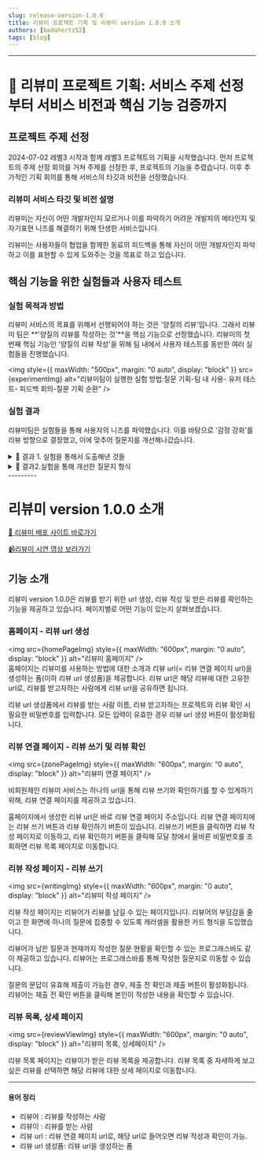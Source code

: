 ```yaml
---
slug: release-version-1.0.0
title: 리뷰미 프로젝트 기획 및 리뷰미 version 1.0.0 소개
authors: [badahertz52]
tags: [blog]
---
```



---

# 🚢 리뷰미 프로젝트 기획: 서비스 주제 선정부터 서비스 비전과 핵심 기능 검증까지

## 프로젝트 주제 선정

2024-07-02 레벨3 시작과 함께 레벨3 프로젝트의 기획을 시작했습니다.
먼저 프로젝트의 주제 선정 회의를 거쳐 주제를 선정한 후, 프로젝트의 기능을 추렸습니다.
이후 추가적인 기획 회의를 통해 서비스의 타깃과 비전을 선정했습니다.

### 리뷰미 서비스 타깃 및 비전 설명

리뷰미는 자신이 어떤 개발자인지 모르거나 이를 파악하기 어려운 개발자의 메타인지 및 자기표현 니즈를 해결하기 위해 탄생한 서비스입니다.

리뷰미는 사용자들이 협업을 함께한 동료의 피드백을 통해 자신이 어떤 개발자인지 파악하고 이를 표현할 수 있게 도와주는 것을 목표로 하고 있습니다.

## 핵심 기능을 위한 실험들과 사용자 테스트

### 실험 목적과 방법

리뷰미 서비스의 목표를 위해서 선행되어야 하는 것은 '양질의 리뷰'입니다. 그래서 리뷰미 팀은 **'양질의 리뷰를 작성하는 것'**을 핵심 기능으로 선정했습니다.
리뷰미의 첫 번째 핵심 기능인 '양질의 리뷰 작성'을 위해 팀 내에서 사용자 테스트를 동반한 여러 실험들을 진행했습니다.

<img
  style={{ maxWidth: "500px", margin: "0 auto", display: "block" }}
  src={experimentImg}
  alt="리뷰미팀이 실행한 실험 방법:질문 기획-팀 내 사용- 유저 테스트- 피드백 회의-질문 기획 순환"
/>

### 실험 결과

리뷰미팀은 실험들을 통해 사용자의 니즈를 파악했습니다. 이를 바탕으로 '감정 강화'를 리뷰 방향으로 결정했고, 이에 맞추어 질문지를 개선해나갔습니다.

<details>
  <summary>🔖 결과 1. 실험을 통해서 도출해낸 것들</summary>
  <div markdown="1">
<ol>
  <li>
    서비스의 1차 사용자 타깃인 우테코 크루들은 날카로운 리뷰보다는 긍정적이며
    부드러운 리뷰 작성을 선호한다.
  </li>
  <li>
    사용자들은 날카로운 피드백이더라도, 자신에 대한 리뷰어(=리뷰를 작성하는
    사람)의 관심이 느껴지면 이를 긍정적으로 받아들인다.
  </li>
  <li>
    사용자들은 리뷰가 정성스럽게 느껴질 때, 메타인지뿐만 아니라 팀워크가
    단단해지는 경험을 한다.
  </li>
  <li>
    리뷰어는 리뷰 작성 시, 리뷰이(= 리뷰를 받는 사람) 과의 기억을 떠올리는 것에
    어려움을 느낀다.
  </li>
  <li>
    리뷰어의 기억 회고 측면에서 서술형은 단점을 가지며, 이를 보안하기 위해 꼬리
    질문과 객관식 질문이 필요하다.
  </li>
  <li>
    선택된 강점 문항이 리뷰이의 강점으로 특정 지어지기 위해서 또는 강점으로써의 신뢰도를 얻기 위해서 선택할 수 있는 강점의 개수를 제한해야 한다.
  </li>
  <li>
    더 많은 리뷰를 작성하고자 하는 니즈를 위해, 추가 리뷰 작성란이 있어야 한다.
  </li>
  <li>
    리뷰어의 리뷰 작성 부담을 줄여주기 위해, 질문 개수는 5개 이하여야 한다.
  </li>
  <li>
    질문 목록을 한 번에 보여주는 것은 리뷰어의 부담감을 높이며 집중력을
    떨어뜨린다.
  </li>
</ol>

  </div>
</details>

<details>
  <summary>🔖 결과2.실험을 통해 개선한 질문지 형식</summary>
  <div markdown="2">
    <ol>
      <li>강점 강화라는 리뷰 방향에 맞추어서 질문지는 '~해요'체를 사용한다.</li>
      <li>
        리뷰미 서비스는 리뷰어와 리뷰이를 이어주는 제3자 역할(=대신 리뷰를
        전해주는 역할)을 한다.
      </li>
      <li>
        첫 질문은 리뷰어의 기억 회고를 도울 수 있는 질문으로 시작하며, 그다음
        질문은 이에 대한 심층적인 리뷰를 할 수 있는 꼬리 질문으로 나아간다.
      </li>
      <li>
        리뷰어의 기억 회고 및 리뷰이의 강점을 선택하는 데 도움을 주기 위해
        객관식을 활용한다.
      </li>
      <li>
        리뷰어가 선택한 리뷰이의 강점에 뒷받침이 되어줄 서술형 문답을 추가한다.
      </li>
      <li>
        단점에 대한 피드백은 단점에서 끝내지 않고, 리뷰어가 리뷰이의 단점을 개선
        방법을 제시해 리뷰이의 '성장'을 함께 고민할 수 있도록 한다.
      </li>
      <li>
        추가적인 리뷰나 응원 등의 전하고 싶은 말이 있는 리뷰어를 위한, 서술형
        문답을 추가한다. 단, 해당 문답은 선택형으로 리뷰어에게 선택권을 준다.
      </li>
      <li>
        리뷰어의 리뷰 작성에 대한 부담감을 줄이고자 한 화면에 하나의 질문만
        나오는 캐러셀을 이용한 카드 형식을 사용한다.
      </li>
      <li>
        리뷰 제출 전, 리뷰어가 자신이 작성한 리뷰를 확인할 수 있는 기능(ex
        모달)을 제공한다.
      </li>
    </ol>
  </div>
</details>
---------

# 리뷰미 version 1.0.0 소개

[🌟 리뷰미 배포 사이트 바로가기](https://review-me.page/)

[📹리뷰미 시연 영상 보러가기](https://github.com/woowacourse-teams/2024-review-me/wiki/REVIEW-ME-1.0.0-%EB%B0%B0%ED%8F%AC-%EC%8B%9C%EC%97%B0-%EC%98%81%EC%83%81)

## 기능 소개

리뷰미 version 1.0.0은 리뷰를 받기 위한 url 생성, 리뷰 작성 및 받은 리뷰를 확인하는 기능을 제공하고 있습니다. 페이지별로 어떤 기능이 있는지 살펴보겠습니다.

### 홈페이지 - 리뷰 url 생성

<img
  src={homePageImg}
  style={{ maxWidth: "600px", margin: "0 auto", display: "block" }}
  alt="리뷰미 홈페이지"
/>
<br />
홈페이지는 리뷰미를 사용하는 방법에 대한 소개과 리뷰 url(= 리뷰 연결 페이지
url)을 생성하는 폼(이하 리뷰 url 생성폼)을 제공합니다. 리뷰 url은 해당 리뷰에
대한 고유한 url로, 리뷰를 받고자하는 사람에게 리뷰 url을 공유하면 됩니다.

리뷰 url 생성폼에서 리뷰를 받는 사람 이름, 리뷰 받고자하는 프로젝트와 리뷰 확인 시 필요한 비밀번호를 입력합니다. 모든 입력이 유효한 경우 리뷰 url 생성 버튼이 활성화됩니다.

### 리뷰 연결 페이지 - 리뷰 쓰기 및 리뷰 확인

<img
  src={zonePageImg}
  style={{ maxWidth: "600px", margin: "0 auto", display: "block" }}
  alt="리뷰미 연결 페이지"
/>
<br />

비회원제인 리뷰미 서비스는 하나의 url을 통해 리뷰 쓰기와 확인하기를 할 수 있게하기위해, 리뷰 연결 페이지를 제공하고 있습니다.

홈페이지에서 생성한 리뷰 url은 바로 리뷰 연결 페이지 주소입니다.
리뷰 연결 페이지에는 리뷰 쓰기 버튼과 리뷰 확인하기 버튼이 있습니다. 리뷰쓰기 버튼을 클릭하면 리뷰 작성 페이지로 이동하고, 리뷰 확인하기 버튼을 클릭해 모달 창에서 올바른 비밀번호를 조회하면 리뷰 목록 페이지로 이동합니다.

### 리뷰 작성 페이지 - 리뷰 쓰기

<img
  src={writingImg}
  style={{ maxWidth: "600px", margin: "0 auto", display: "block" }}
  alt="리뷰미 작성 페이지"
/>
<br />

리뷰 작성 페이지는 리뷰어가 리뷰를 남길 수 있는 페이지입니다. 리뷰어의 부담감을 줄이고 한 화면에 하나의 질문에 집중할 수 있도록 캐러셀을 활용한 카드 형식을 도입했습니다.

리뷰어가 남은 질문과 현재까지 작성한 질문 현황을 확인할 수 있는 프로그래스바도 같이 제공하고 있습니다. 리뷰어는 프로그래스바를 통해 작성한 질문지로 이동할 수 있습니다.

질문의 문답이 유효해 제출이 가능한 경우, 제출 전 확인과 제출 버튼이 활성화됩니다. 리뷰어는 제출 전 확인 버튼을 클릭해 본인이 작성한 내용을 확인할 수 있습니다.

### 리뷰 목록, 상세 페이지

<img
  src={reviewViewImg}
  style={{ maxWidth: "600px", margin: "0 auto", display: "block" }}
  alt="리뷰미 목록, 상세페이지"
/>
<br />

리뷰 목록 페이지는 리뷰이가 받은 리뷰 목록을 제공합니다. 리뷰 목록 중 자세하게 보고 싶은 리뷰를 선택하면 해당 리뷰에 대한 상세 페이지로 이동합니다.

---

#### 용어 정리

- 리뷰어 : 리뷰를 작성하는 사람
- 리뷰이 : 리뷰를 받는 사람
- 리뷰 url : 리뷰 연결 페이지 url로, 해당 url로 들어오면 리뷰 작성과 확인이 가능.
- 리뷰 url 생성폼: 리뷰 url을 생성하는 폼

